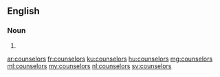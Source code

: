 ==English==

===Noun===
{{head|en|plural}}

# {{plural of|counselor|lang=en}}

[[ar:counselors]]
[[fr:counselors]]
[[ku:counselors]]
[[hu:counselors]]
[[mg:counselors]]
[[ml:counselors]]
[[my:counselors]]
[[nl:counselors]]
[[sv:counselors]]